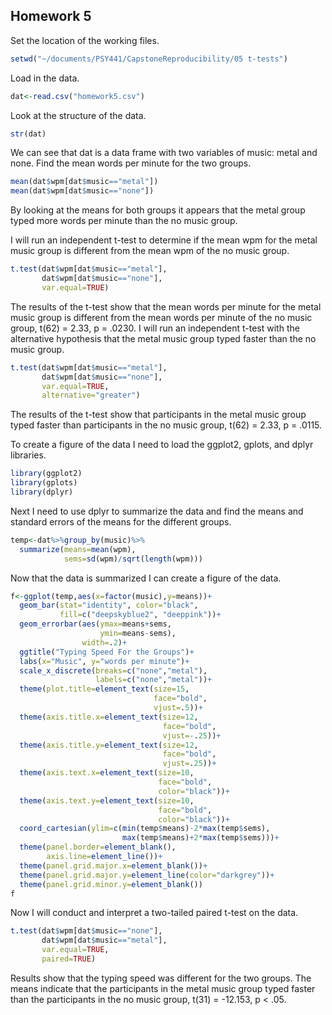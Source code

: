 ## Homework 5

<!--
Set the working directory.
No Rchunk is needed to accomplish this.
-->
Set the location of the working files.
```r
setwd("~/documents/PSY441/CapstoneReproducibility/05 t-tests")
```

<!--
Read in the homework5.csv data. For each of the following steps you
should preface your R commands with some plain English explanation.
The data are fabricated and include the number of words per minute
that people can type when listening to no music and when listening
to heavy metal.
-->
Load in the data.
```r
dat<-read.csv("homework5.csv")
```


<!--
Check the structure of the data.
-->

Look at the structure of the data. 
```r
str(dat)
```
We can see that dat is a data frame with two variables of music: metal and none.
<!--
Find the mean words per minute for the two groups.
-->
Find the mean words per minute for the two groups. 

```r
mean(dat$wpm[dat$music=="metal"])
mean(dat$wpm[dat$music=="none"])
```

By looking at the means for both groups it appears that the metal group typed more words per minute than the no music group.
<!--
Run an independent t-test to determine if the mean wpm for the no music group is different from the mean wpm from heavy metal group. Interpret the results of your analysis after you run it.
-->


I will run an independent t-test to determine if the mean wpm for the
metal music group is different from the mean wpm of the no music group. 
```r
t.test(dat$wpm[dat$music=="metal"],
       dat$wpm[dat$music=="none"],
       var.equal=TRUE)
```

The results of the t-test show that the mean words per minute for the metal music group is different from the mean words per minute of the no music group, t(62) = 2.33, p = .0230.
<!--
Run another independent t-test with the alternative hypothesis that
the heavy metal group types faster than the no music group. Interpret
the results of your analyses.
-->
I will run an independent t-test with the alternative hypothesis
that the metal music group typed faster than the no music group.

```r
t.test(dat$wpm[dat$music=="metal"],
       dat$wpm[dat$music=="none"],
       var.equal=TRUE,
       alternative="greater")
```
The results of the t-test show that participants in the metal music group typed faster than participants in the no music group, t(62) = 2.33, p = .0115.

<!--
Create a bar graph of the data.
-->
To create a figure of the data I need to load the
ggplot2, gplots, and dplyr libraries.

```r
library(ggplot2)
library(gplots)
library(dplyr)
```

Next I need to use dplyr to summarize the data and find the means and
standard errors of the means for the different groups.
```r
temp<-dat%>%group_by(music)%>%
  summarize(means=mean(wpm),
            sems=sd(wpm)/sqrt(length(wpm)))
```
Now that the data is summarized I can create a figure of the data.

```r
f<-ggplot(temp,aes(x=factor(music),y=means))+
  geom_bar(stat="identity", color="black",
           fill=c("deepskyblue2", "deeppink"))+
  geom_errorbar(aes(ymax=means+sems,
                    ymin=means-sems),
                width=.2)+
  ggtitle("Typing Speed For the Groups")+
  labs(x="Music", y="words per minute")+
  scale_x_discrete(breaks=c("none","metal"),
                   labels=c("none","metal"))+
  theme(plot.title=element_text(size=15,
                                face="bold",
                                vjust=.5))+
  theme(axis.title.x=element_text(size=12,
                                  face="bold",
                                  vjust=-.25))+
  theme(axis.title.y=element_text(size=12,
                                  face="bold",
                                  vjust=.25))+
  theme(axis.text.x=element_text(size=10,
                                 face="bold",
                                 color="black"))+
  theme(axis.text.y=element_text(size=10,
                                 face="bold",
                                 color="black"))+
  coord_cartesian(ylim=c(min(temp$means)-2*max(temp$sems),
                         max(temp$means)+2*max(temp$sems)))+
  theme(panel.border=element_blank(),
        axis.line=element_line())+
  theme(panel.grid.major.x=element_blank())+
  theme(panel.grid.major.y=element_line(color="darkgrey"))+
  theme(panel.grid.minor.y=element_blank())
f
```
<!--
Conduct and interpret a two-tailed paired t-test on the data.
-->


Now I will conduct and interpret a two-tailed paired t-test on the data.
```r
t.test(dat$wpm[dat$music=="none"],
       dat$wpm[dat$music=="metal"],
       var.equal=TRUE,
       paired=TRUE)
```
Results show that the typing speed was different for the two groups. The means indicate that the participants in the metal music group typed faster than the participants in the no music group, t(31) = -12.153, p < .05.